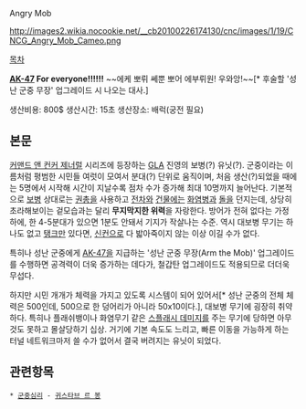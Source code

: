 Angry Mob

http://images2.wikia.nocookie.net/__cb20100226174130/cnc/images/1/19/CNCG_Angry_Mob_Cameo.png

{{{#!html
<iframe width="420" height="315" src="http://www.youtube.com/embed/sskCGaRTe-c" frameborder="0" allowfullscreen></iframe>
}}}

[[목차]]

'''[[AK-47]] For everyone!!!!!!''' ~~에케 뽀뤼 쎄뿐 뽀어 에부뤼원! 우와앙!~~[* 후술할 '성난 군중 무장' 업그레이드 시 나오는 대사.]

생산비용: 800$
생산시간: 15초
생산장소: 배럭(궁전 필요)

== 본문 ==
[[커맨드 앤 컨커 제너럴]] 시리즈에 등장하는 [[GLA]] 진영의 보병(?) 유닛(?). 군중이라는 이름처럼 평범한 시민들 여럿이 모여서 분대(?) 단위로 움직이며, 처음 생산(?)되었을 때에는 5명에서 시작해 시간이 지날수록 점차 수가 증가해 최대 10명까지 늘어난다. 기본적으로 [[보병]] 상대로는 [[권총]]을 사용하고 [[전차]]와 [[건물]]에는 [[화염병]]과 [[돌]]을 던지는데, 상당히 초라해보이는 겉모습과는 달리 '''무지막지한 위력'''을 자랑한다. 방어가 전혀 없다는 가정 하에, 한 4-5분대가 있으면 1분도 안돼서 기지가 작살나는 수준. 역시 대보병 무기는 하나도 없고 [[탱크]]만 있다면, [[신컨]]으로 다 밟아죽이지 않는 이상 이길 수가 없다.

특히나 성난 군중에게 [[AK-47]]을 지급하는 '성난 군중 무장(Arm the Mob)' 업그레이드를 수행하면 공격력이 더욱 증가하는 데다가, 철갑탄 업그레이드도 적용되므로 더더욱 무섭다.

하지만 시민 개개가 체력을 가지고 있도록 시스템이 되어 있어서[* 성난 군중의 전체 체력은 500인데, 500으로 한 덩어리가 아니라 50x10이다.], 대보병 무기에 굉장히 취약하다. 특히나 플래쉬뱅이나 화염무기 같은 [[스플래시 데미지]]를 주는 무기에 당하면 아무것도 못하고 몰살당하기 십상. 거기에 기본 속도도 느리고, 빠른 이동을 가능하게 하는 터널 네트워크마저 쓸 수가 없어서 결국 버려지는 유닛이 되었다.

== 관련항목 ==
 * [[군중심리]] - [[귀스타브 르 봉]]
